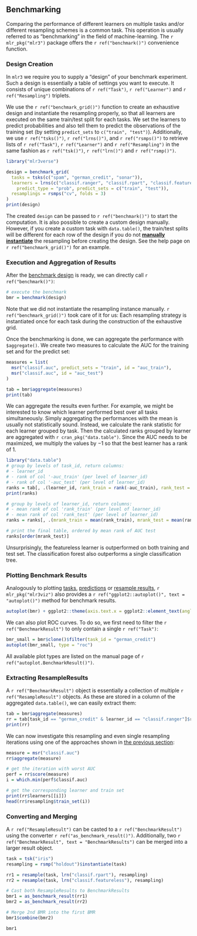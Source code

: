 ## Benchmarking {#benchmarking}

Comparing the performance of different learners on multiple tasks and/or different resampling schemes is a common task.
This operation is usually referred to as "benchmarking" in the field of machine-learning.
The `r mlr_pkg("mlr3")` package offers the `r ref("benchmark()")` convenience function.

### Design Creation {#bm-design}

In `mlr3` we require you to supply a "design" of your benchmark experiment.
Such a design is essentially a table of settings you want to execute.
It consists of unique combinations of `r ref("Task")`, `r ref("Learner")` and `r ref("Resampling")` triplets.

We use the `r ref("benchmark_grid()")` function to create an exhaustive design and instantiate the resampling properly, so that all learners are executed on the same train/test split for each tasks.
We set the learners to predict probabilities and also tell them to predict the observations of the training set (by setting `predict_sets` to `c("train", "test")`).
Additionally, we use `r ref("tsks()")`, `r ref("lrns()")`, and `r ref("rsmps()")` to retrieve lists of `r ref("Task")`, `r ref("Learner")` and `r ref("Resampling")` in the same fashion as `r ref("tsk()")`, `r ref("lrn()")` and `r ref("rsmp()")`.

```r
library("mlr3verse")

design = benchmark_grid(
  tasks = tsks(c("spam", "german_credit", "sonar")),
  learners = lrns(c("classif.ranger", "classif.rpart", "classif.featureless"),
    predict_type = "prob", predict_sets = c("train", "test")),
  resamplings = rsmps("cv", folds = 3)
)
print(design)
```

The created `design` can be passed to `r ref("benchmark()")` to start the computation.
It is also possible to create a custom design manually.
However, if you create a custom task with `data.table()`, the train/test splits will be different for each row of the design if you do not [**manually instantiate**](#resampling-inst) the resampling before creating the design.
See the help page on `r ref("benchmark_grid()")` for an example.


### Execution and Aggregation of Results {#bm-exec}

After the [benchmark design](#bm-design) is ready, we can directly call `r ref("benchmark()")`:

```r
# execute the benchmark
bmr = benchmark(design)
```

Note that we did not instantiate the resampling instance manually.
`r ref("benchmark_grid()")` took care of it for us:
Each resampling strategy is instantiated once for each task during the construction of the exhaustive grid.

Once the benchmarking is done, we can aggregate the performance with `$aggregate()`.
We create two measures to calculate the AUC for the training set and for the predict set:

```r
measures = list(
  msr("classif.auc", predict_sets = "train", id = "auc_train"),
  msr("classif.auc", id = "auc_test")
)

tab = bmr$aggregate(measures)
print(tab)
```

We can aggregate the results even further.
For example, we might be interested to know which learner performed best over all tasks simultaneously.
Simply aggregating the performances with the mean is usually not statistically sound.
Instead, we calculate the rank statistic for each learner grouped by task.
Then the calculated ranks grouped by learner are aggregated with `r cran_pkg("data.table")`.
Since the AUC needs to be maximized, we multiply the values by $-1$ so that the best learner has a rank of $1$.

```r
library("data.table")
# group by levels of task_id, return columns:
# - learner_id
# - rank of col '-auc_train' (per level of learner_id)
# - rank of col '-auc_test' (per level of learner_id)
ranks = tab[, .(learner_id, rank_train = rank(-auc_train), rank_test = rank(-auc_test)), by = task_id]
print(ranks)

# group by levels of learner_id, return columns:
# - mean rank of col 'rank_train' (per level of learner_id)
# - mean rank of col 'rank_test' (per level of learner_id)
ranks = ranks[, .(mrank_train = mean(rank_train), mrank_test = mean(rank_test)), by = learner_id]

# print the final table, ordered by mean rank of AUC test
ranks[order(mrank_test)]
```

Unsurprisingly, the featureless learner is outperformed on both training and test set.
The classification forest also outperforms a single classification tree.


### Plotting Benchmark Results {#autoplot-benchmarkresult}

Analogously to plotting [tasks](#autoplot-task), [predictions](#autoplot-prediction) or [resample results](#autoplot-resampleresult), `r mlr_pkg("mlr3viz")` also provides a `r ref("ggplot2::autoplot()", text = "autoplot()")` method for benchmark results.

```r
autoplot(bmr) + ggplot2::theme(axis.text.x = ggplot2::element_text(angle = 45, hjust = 1))
```

We can also plot ROC curves.
To do so, we first need to filter the `r ref("BenchmarkResult")` to only contain a single `r ref("Task")`:

```r
bmr_small = bmr$clone()$filter(task_id = "german_credit")
autoplot(bmr_small, type = "roc")
```

All available plot types are listed on the manual page of `r ref("autoplot.BenchmarkResult()")`.

### Extracting ResampleResults {#bm-resamp}

A `r ref("BenchmarkResult")` object is essentially a collection of multiple `r ref("ResampleResult")` objects.
As these are stored in a column of the aggregated `data.table()`, we can easily extract them:

```r
tab = bmr$aggregate(measures)
rr = tab[task_id == "german_credit" & learner_id == "classif.ranger"]$resample_result[[1]]
print(rr)
```

We can now investigate this resampling and even single resampling iterations using one of the approaches shown in [the previous section](#bm-exec):

```r
measure = msr("classif.auc")
rr$aggregate(measure)

# get the iteration with worst AUC
perf = rr$score(measure)
i = which.min(perf$classif.auc)

# get the corresponding learner and train set
print(rr$learners[[i]])
head(rr$resampling$train_set(i))
```

### Converting and Merging

A `r ref("ResampleResult")` can be casted to a `r ref("BenchmarkResult")` using the converter `r ref("as_benchmark_result()")`.
Additionally, two `r ref("BenchmarkResult", text = "BenchmarkResults")` can be merged into a larger result object.


```r
task = tsk("iris")
resampling = rsmp("holdout")$instantiate(task)

rr1 = resample(task, lrn("classif.rpart"), resampling)
rr2 = resample(task, lrn("classif.featureless"), resampling)

# Cast both ResampleResults to BenchmarkResults
bmr1 = as_benchmark_result(rr1)
bmr2 = as_benchmark_result(rr2)

# Merge 2nd BMR into the first BMR
bmr1$combine(bmr2)

bmr1
```
